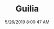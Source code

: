 ---
width: 2000
height: 1333
title: Guilia
description: Modified Alfa Romeo Guilia
date: 5/26/2019 8:00:47 AM
cameraMake: Sony
cameraModel: ILCE-7M3
lens: FE 24-105mm F4 G OSS
settingsfStop: f/4.5
settingsISO: ISO 100
settingsShutter: 1/60
settingsFocalLength: 105 mm
---